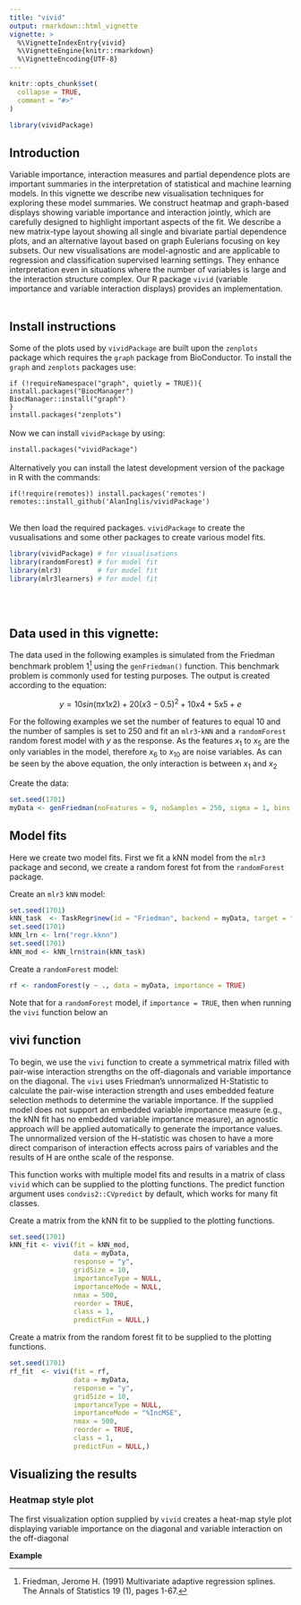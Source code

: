```yaml
---
title: "vivid"
output: rmarkdown::html_vignette
vignette: >
  %\VignetteIndexEntry{vivid}
  %\VignetteEngine{knitr::rmarkdown}
  %\VignetteEncoding{UTF-8}
---
```


```r
knitr::opts_chunk$set(
  collapse = TRUE,
  comment = "#>"
)
```

```r
library(vividPackage)
```

## Introduction
Variable importance, interaction measures and partial dependence plots are important summaries in the interpretation of statistical and machine learning models. In this vignette we describe new visualisation techniques for exploring these model summaries. We construct heatmap and graph-based displays showing variable importance and interaction jointly, which are carefully designed to highlight important aspects of the fit. We describe a new matrix-type layout showing all single and bivariate partial dependence plots, and an alternative layout based on graph Eulerians focusing on key subsets. Our new visualisations are model-agnostic and are applicable to regression and classification supervised learning settings. They enhance interpretation even in situations where the number of variables is large and the interaction structure complex. Our R package `vivid` (variable importance and variable interaction displays) provides an implementation.
\
\

## Install instructions
Some of the plots used by `vividPackage` are built upon the `zenplots` package which requires the `graph` package from BioConductor. To install the `graph` and `zenplots` packages use:

`if (!requireNamespace("graph", quietly = TRUE)){` \
  `install.packages("BiocManager")` \
  `BiocManager::install("graph")`   \
`}` \
`install.packages("zenplots")`
\
\
Now we can install `vividPackage` by using:

`install.packages("vividPackage")`
\
\
Alternatively you can install the latest development version of the package in R with the commands:

`if(!require(remotes)) install.packages('remotes')` \
`remotes::install_github('AlanInglis/vividPackage')`
\
\

We then load the required packages. `vividPackage` to create the vusualisations and some other packages to create various model fits. 

```r
library(vividPackage) # for visualisations 
library(randomForest) # for model fit
library(mlr3)         # for model fit
library(mlr3learners) # for model fit
```
\
\

## Data used in this vignette:

The data used in the following examples is simulated from the Friedman benchmark problem 1^[Friedman, Jerome H. (1991) Multivariate adaptive regression splines. The Annals of Statistics 19 (1), pages 1-67.] using the `genFriedman()` function. This benchmark problem is commonly used for testing purposes. The output is created according to the equation:


<center>
$$y = 10 sin(π x1 x2) + 20 (x3 - 0.5)^2 + 10 x4 + 5 x5 + e$$
</center>

For the following examples we set the number of features to equal 10 and the number of samples is set to 250 and fit an `mlr3`-`kNN` and a `randomForest` random forest model with $y$ as the response. As the features $x_1$ to $x_5$ are the only variables in the model, therefore $x_6$ to $x_{10}$ are noise variables. As can be seen by the above equation, the only interaction is between $x_1$ and $x_2$
  

Create the data:
```r
set.seed(1701)
myData <- genFriedman(noFeatures = 9, noSamples = 250, sigma = 1, bins = NULL, seed = NULL)
```


## Model fits 

Here we create two model fits. First we fit a kNN model from the `mlr3` package and second, we create a random forest fot from the `randomForest` package. 


Create an `mlr3` `kNN` model:

```r
set.seed(1701)
kNN_task  <- TaskRegr$new(id = "Friedman", backend = myData, target = "y")
set.seed(1701)
kNN_lrn <- lrn("regr.kknn")
set.seed(1701)
kNN_mod <- kNN_lrn$train(kNN_task)
```


Create a `randomForest` model:
```r
rf <- randomForest(y ~ ., data = myData, importance = TRUE)
```
Note that for a `randomForest` model, if `importance = TRUE`, then when running the `vivi` function below an 

## vivi function 

To begin, we use the `vivi` function to create a symmetrical matrix filled with pair-wise interaction strengths on the off-diagonals and variable importance on the diagonal. 
The `vivi` uses Friedman's unnormalized H-Statistic to calculate the pair-wise interaction strength and uses embedded feature selection methods to determine the variable importance. If the supplied model does not support an embedded variable importance measure (e.g., the kNN fit has no embedded variable importance measure), an agnostic approach will be applied automatically to generate the importance values. The unnormalized version of the H-statistic was chosen to have a more direct comparison of interaction effects across pairs of variables and the results of H are onthe scale of the response.

This function works with multiple model fits and results in a matrix of class `vivid` which can be supplied to the plotting functions. The predict function argument uses `condvis2::CVpredict` by default, which works for many fit classes.

Create a matrix from the kNN fit to be supplied to the plotting functions.

```r
set.seed(1701)
kNN_fit <- vivi(fit = kNN_mod, 
                data = myData, 
                response = "y",
                gridSize = 10,
                importanceType = NULL,
                importanceMode = NULL,
                nmax = 500,
                reorder = TRUE,
                class = 1,
                predictFun = NULL,)
```

 

Create a matrix from the random forest fit to be supplied to the plotting functions.

```r
set.seed(1701)
rf_fit  <- vivi(fit = rf, 
                data = myData, 
                response = "y",
                gridSize = 10,
                importanceType = NULL,
                importanceMode = "%IncMSE",
                nmax = 500,
                reorder = TRUE,
                class = 1,
                predictFun = NULL,)
```

## Visualizing the results

### Heatmap style plot

The first visualization option supplied by `vivid` creates a heat-map style plot displaying variable importance on the diagonal and variable interaction on the off-diagonal

**Example**
